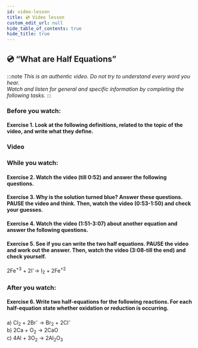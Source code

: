 ```yaml
---
id: video-lesson
title: 💿 Video lesson
custom_edit_url: null
hide_table_of_contents: true
hide_title: true
---
```



## 💿 “What are Half Equations”

:::note
_This is an authentic video. Do not try to understand every word you hear._  
_Watch and listen for general and specific information by completing the following tasks._
:::

### Before you watch:

#### Exercise 1. Look at the following definitions, related to the topic of the video, and write what they define.

<Frame src='https://learningapps.org/watch?v=ppsu9zsua21' height='295px' />

### Video

<ReactPlayer
  url='https://www.youtube.com/watch?v=8xuNffjUrJU'
  width='853px'
  height='480px'
  controls={true}
/>

### While you watch:

#### Exercise 2. Watch the video (till 0:52) and answer the following questions.

<Frame src='https://learningapps.org/watch?v=pr5zvfubc21' height='285px' />

#### Exercise 3. Why is the solution turned blue? Answer these questions. PAUSE the video and think. Then, watch the video (0:53-1:50) and check your guesses.

<Frame src='https://learningapps.org/watch?v=p6331vk8521' height='410px' />

#### Exercise  4.  Watch  the  video  (1:51-3:07)  about  another equation and answer the following questions.

<Frame src='https://learningapps.org/watch?v=php9uebqk21' height='360px' />

#### Exercise 5. See if you can write the two half equations. PAUSE the  video  and  work  out  the  answer.  Then,  watch  the  video  (3:08-till the end) and check yourself.

2Fe<sup>+3</sup> + 2I<sup>-</sup>→ I<sub>2</sub> + 2Fe<sup>+2</sup>

### After you watch:

#### Exercise  6.  Write  two  half-equations  for  the  following reactions. For each half-equation state whether oxidation or reduction is occurring.

a) Cl<sub>2</sub> + 2Br<sup>-</sup> → Br<sub>2</sub> + 2Cl<sup>-</sup>  
b) 2Ca + O<sub>2</sub> → 2CaO  
c) 4Al + 3O<sub>2</sub> → 2Al<sub>2</sub>O<sub>3</sub>